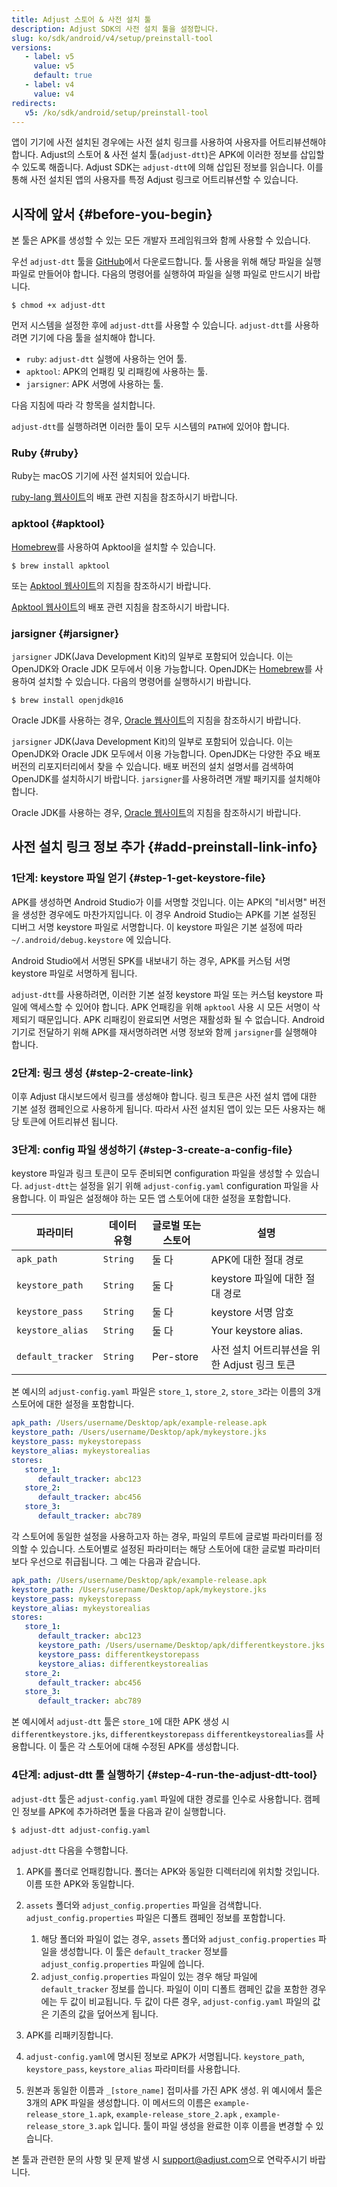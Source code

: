 ```yaml
---
title: Adjust 스토어 & 사전 설치 툴
description: Adjust SDK의 사전 설치 툴을 설정합니다.
slug: ko/sdk/android/v4/setup/preinstall-tool
versions:
   - label: v5
     value: v5
     default: true
   - label: v4
     value: v4
redirects:
   v5: /ko/sdk/android/setup/preinstall-tool
---
```


앱이 기기에 사전 설치된 경우에는 사전 설치 링크를 사용하여 사용자를 어트리뷰션해야 합니다. Adjust의 스토어 & 사전 설치 툴\(`adjust-dtt`\)은 APK에 이러한 정보를 삽입할 수 있도록 해줍니다. Adjust SDK는 `adjust-dtt`에 의해 삽입된 정보를 읽습니다. 이를 통해 사전 설치된 앱의 사용자를 특정 Adjust 링크로 어트리뷰션할 수 있습니다.

## 시작에 앞서 {#before-you-begin}

<Callout type="note">

본 툴은 APK를 생성할 수 있는 모든 개발자 프레임워크와 함께 사용할 수 있습니다.

</Callout>

우선 `adjust-dtt` 툴을 [GitHub](https://github.com/adjust/android_sdk/blob/master/tools/adjust-dtt)에서 다운로드합니다. 툴 사용을 위해 해당 파일을 실행 파일로 만들어야 합니다. 다음의 명령어를 실행하여 파일을 실행 파일로 만드시기 바랍니다.

```console
$ chmod +x adjust-dtt
```

먼저 시스템을 설정한 후에 `adjust-dtt`를 사용할 수 있습니다. `adjust-dtt`를 사용하려면 기기에 다음 툴을 설치해야 합니다.

- `ruby`: `adjust-dtt` 실행에 사용하는 언어 툴.
- `apktool`: APK의 언패킹 및 리패킹에 사용하는 툴.
- `jarsigner`: APK 서명에 사용하는 툴.

다음 지침에 따라 각 항목을 설치합니다.

<Callout type="important">

`adjust-dtt`를 실행하려면 이러한 툴이 모두 시스템의 `PATH`에 있어야 합니다.

</Callout>

### Ruby {#ruby}

<Tabs>
<Tab title="Mac OS" sync="mac">

Ruby는 macOS 기기에 사전 설치되어 있습니다.

</Tab>
<Tab title="Linux" sync="linux">

[ruby\-lang 웹사이트](https://www.ruby-lang.org/en/documentation/installation/)의 배포 관련 지침을 참조하시기 바랍니다.

</Tab>
</Tabs>

### apktool {#apktool}

<Tabs>
<Tab title="Mac OS" sync="mac">

[Homebrew](https://brew.sh/)를 사용하여 Apktool을 설치할 수 있습니다.

```console
$ brew install apktool
```

또는 [Apktool 웹사이트](https://ibotpeaches.github.io/Apktool/install/)의 지침을 참조하시기 바랍니다.

</Tab>
<Tab title="Linux" sync="linux">

[Apktool 웹사이트](https://ibotpeaches.github.io/Apktool/install/)의 배포 관련 지침을 참조하시기 바랍니다.

</Tab>
</Tabs>

### jarsigner {#jarsigner}

<Tabs>
<Tab title="Mac OS" sync="mac">

`jarsigner` JDK\(Java Development Kit\)의 일부로 포함되어 있습니다. 이는 OpenJDK와 Oracle JDK 모두에서 이용 가능합니다. OpenJDK는 [Homebrew](https://brew.sh)를 사용하여 설치할 수 있습니다. 다음의 명령어를 실행하시기 바랍니다.

```console
$ brew install openjdk@16
```

Oracle JDK를 사용하는 경우, [Oracle 웹사이트](https://docs.oracle.com/en/java/javase/16/install/installation-jdk-macos.html#GUID-E8A251B6-D9A9-4276-ABC8-CC0DAD62EA33)의 지침을 참조하시기 바랍니다.

</Tab>
<Tab title="Linux" sync="linux">

`jarsigner` JDK\(Java Development Kit\)의 일부로 포함되어 있습니다. 이는 OpenJDK와 Oracle JDK 모두에서 이용 가능합니다. OpenJDK는 다양한 주요 배포 버전의 리포지터리에서 찾을 수 있습니다. 배포 버전의 설치 설명서를 검색하여 OpenJDK를 설치하시기 바랍니다. `jarsigner`를 사용하려면 개발 패키지를 설치해야 합니다.

Oracle JDK를 사용하는 경우, [Oracle 웹사이트](https://docs.oracle.com/en/java/javase/16/install/installation-jdk-linux-platforms.html#GUID-737A84E4-2EFF-4D38-8E60-3E29D1B884B8)의 지침을 참조하시기 바랍니다.

</Tab>
</Tabs>

## 사전 설치 링크 정보 추가 {#add-preinstall-link-info}

### 1단계: keystore 파일 얻기 {#step-1-get-keystore-file}

APK를 생성하면 Android Studio가 이를 서명할 것입니다. 이는 APK의 "비서명" 버전을 생성한 경우에도 마찬가지입니다. 이 경우 Android Studio는 APK를 기본 설정된 디버그 서명 keystore 파일로 서명합니다. 이 keystore 파일은 기본 설정에 따라 `~/.android/debug.keystore` 에 있습니다.

Android Studio에서 서명된 SPK를 내보내기 하는 경우, APK를 커스텀 서명 keystore 파일로 서명하게 됩니다.

`adjust-dtt`를 사용하려면, 이러한 기본 설정 keystore 파일 또는 커스텀 keystore 파일에 액세스할 수 있어야 합니다. APK 언패킹을 위해 `apktool` 사용 시 모든 서명이 삭제되기 때문입니다. APK 리패킹이 완료되면 서명은 재활성화 될 수 없습니다. Android 기기로 전달하기 위해 APK를 재서명하려면 서명 정보와 함께 `jarsigner`를 실행해야 합니다.

### 2단계: 링크 생성 {#step-2-create-link}

이후 Adjust 대시보드에서 링크를 생성해야 합니다. 링크 토큰은 사전 설치 앱에 대한 기본 설정 캠페인으로 사용하게 됩니다. 따라서 사전 설치된 앱이 있는 모든 사용자는 해당 토큰에 어트리뷰션 됩니다.

### 3단계: config 파일 생성하기 {#step-3-create-a-config-file}

keystore 파일과 링크 토큰이 모두 준비되면 configuration 파일을 생성할 수 있습니다. `adjust-dtt`는 설정을 읽기 위해 `adjust-config.yaml` configuration 파일을 사용합니다. 이 파일은 설정해야 하는 모든 앱 스토어에 대한 설정을 포함합니다.

| 파라미터          | 데이터 유형 | 글로벌 또는 스토어 | 설명                                         |
| ----------------- | ----------- | ------------------ | -------------------------------------------- |
| `apk_path`        | `String`    | 둘 다              | APK에 대한 절대 경로                         |
| `keystore_path`   | `String`    | 둘 다              | keystore 파일에 대한 절대 경로               |
| `keystore_pass`   | `String`    | 둘 다              | keystore 서명 암호                           |
| `keystore_alias`  | `String`    | 둘 다              | Your keystore alias.                         |
| `default_tracker` | `String`    | Per\-store         | 사전 설치 어트리뷰션을 위한 Adjust 링크 토큰 |

본 예시의 `adjust-config.yaml` 파일은 `store_1`, `store_2`, `store_3`라는 이름의 3개 스토어에 대한 설정을 포함합니다.

<CodeBlock title="adjust-config.yaml">

```yaml
apk_path: /Users/username/Desktop/apk/example-release.apk
keystore_path: /Users/username/Desktop/apk/mykeystore.jks
keystore_pass: mykeystorepass
keystore_alias: mykeystorealias
stores:
   store_1:
      default_tracker: abc123
   store_2:
      default_tracker: abc456
   store_3:
      default_tracker: abc789
```

</CodeBlock>

각 스토어에 동일한 설정을 사용하고자 하는 경우, 파일의 루트에 글로벌 파라미터를 정의할 수 있습니다. 스토어별로 설정된 파라미터는 해당 스토어에 대한 글로벌 파라미터보다 우선으로 취급됩니다. 그 예는 다음과 같습니다.

<CodeBlock title="adjust-config.yaml">

```yaml
apk_path: /Users/username/Desktop/apk/example-release.apk
keystore_path: /Users/username/Desktop/apk/mykeystore.jks
keystore_pass: mykeystorepass
keystore_alias: mykeystorealias
stores:
   store_1:
      default_tracker: abc123
      keystore_path: /Users/username/Desktop/apk/differentkeystore.jks
      keystore_pass: differentkeystorepass
      keystore_alias: differentkeystorealias
   store_2:
      default_tracker: abc456
   store_3:
      default_tracker: abc789
```

</CodeBlock>

본 예시에서 `adjust-dtt` 툴은 `store_1`에 대한 APK 생성 시 `differentkeystore.jks`, `differentkeystorepass` `differentkeystorealias`를 사용합니다. 이 툴은 각 스토어에 대해 수정된 APK를 생성합니다.

### 4단계: adjust\-dtt 툴 실행하기 {#step-4-run-the-adjust-dtt-tool}

`adjust-dtt` 툴은 `adjust-config.yaml` 파일에 대한 경로를 인수로 사용합니다. 캠페인 정보를 APK에 추가하려면 툴을 다음과 같이 실행합니다.

```console
$ adjust-dtt adjust-config.yaml
```

`adjust-dtt` 다음을 수행합니다.

1. APK를 폴더로 언패킹합니다. 폴더는 APK와 동일한 디렉터리에 위치할 것입니다. 이름 또한 APK와 동일합니다.
2. `assets` 폴더와 `adjust_config.properties` 파일을 검색합니다. `adjust_config.properties` 파일은 디폴트 캠페인 정보를 포함합니다.

   1. 해당 폴더와 파일이 없는 경우, `assets` 폴더와 `adjust_config.properties` 파일을 생성합니다. 이 툴은 `default_tracker` 정보를 `adjust_config.properties` 파일에 씁니다.
   2. `adjust_config.properties` 파일이 있는 경우 해당 파일에 `default_tracker` 정보를 씁니다. 파일이 이미 디폴트 캠페인 값을 포함한 경우에는 두 값이 비교됩니다. 두 값이 다른 경우, `adjust-config.yaml` 파일의 값은 기존의 값을 덮어쓰게 됩니다.

3. APK를 리패키징합니다.
4. `adjust-config.yaml`에 명시된 정보로 APK가 서명됩니다. `keystore_path`, `keystore_pass`, `keystore_alias` 파라미터를 사용합니다.
5. 원본과 동일한 이름과 `_[store_name]` 접미사를 가진 APK 생성. 위 예시에서 툴은 3개의 APK 파일을 생성합니다. 이 메서드의 이름은 `example-release_store_1.apk`, `example-release_store_2.apk` , `example-release_store_3.apk` 입니다. 툴이 파일 생성을 완료한 이후 이름을 변경할 수 있습니다.

본 툴과 관련한 문의 사항 및 문제 발생 시 [support@adjust.com](mailto:support@adjust.com)으로 연락주시기 바랍니다.
